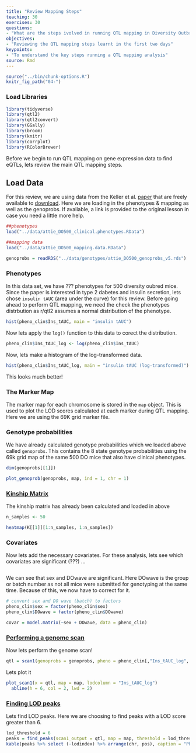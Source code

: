 ```yaml
---
title: "Review Mapping Steps"
teaching: 30
exercises: 30
questions:
- "What are the steps ivolved in running QTL mapping in Diversity Outbred Mice?"
objectives:
- "Reviewing the QTL mapping steps learnt in the first two days"
keypoints:
- "To understand the key steps running a QTL mapping analysis"
source: Rmd
---
```


```r
source("../bin/chunk-options.R")
knitr_fig_path("04-")
```

### Load Libraries  

```r
library(tidyverse)
library(qtl2)
library(qtl2convert)
library(GGally)
library(broom)
library(knitr)
library(corrplot)
library(RColorBrewer)

```

Before we begin to run QTL mapping on gene expression data to find eQTLs, lets review the main QTL mapping steps.  

## Load Data

For this review, we are using data from the Keller et al. [paper](https://academic.oup.com/genetics/article/209/1/335/5931013?login=false) that are freely available to [download](doi:10.5061/dryad.pj105).  Here we are loading in the phenotypes & mapping as well as the genoprobs.   If available, a link is provided to the original lesson in case you need a little more help. 


```r

##phenotypes
load("../data/attie_DO500_clinical.phenotypes.RData")

##mapping data
load("../data/attie_DO500_mapping.data.RData")

genoprobs = readRDS("../data/genotypes/attie_DO500_genoprobs_v5.rds")

```

### Phenotypes

In this data set, we have ??? phenotypes for 500 diversity oubred mice. Since the paper is interested in type 2 dabetes and insulin secretion, lets chose `insulin tAUC` (area under the curve) for this review.   Before going ahead to perform QTL mapping, we need the check the phenotypes distrbution as r/qtl2 assumes a normal distribution of the phenotype. 


```r

hist(pheno_clin$Ins_tAUC, main = "insulin tAUC")

```

Now lets apply the `log()` function to this data to corect the distribution.

```r

pheno_clin$Ins_tAUC_log <- log(pheno_clin$Ins_tAUC)

```

Now, lets make a histogram of the log-transformed data.

```r

hist(pheno_clin$Ins_tAUC_log, main = "insulin tAUC (log-transformed)")

```

This looks much better!

### The Marker Map  

The marker map for each chromosome is stored in the `map` object. This is used to plot the LOD scores calculated at each marker during QTL mapping.  Here we are using the 69K grid marker file.


### Genotype probabilities  

We have already calculated genotype probabilities which we loaded above called `genoprobs`.  This contains the 8 state genotype probabilities using the 69k grid map of the same 500 DO mice that also have clinical phenotypes. 


```r

dim(genoprobs[[1]])

```

```r

plot_genoprob(genoprobs, map, ind = 1, chr = 1)

```

### [Kinship Matrix](https://smcclatchy.github.io/mapping/04-calc-kinship/)

The kinship matrix has already been calculated and loaded in above


```r

n_samples <- 50

heatmap(K[[1]][1:n_samples, 1:n_samples])

```

### Covariates    

Now lets add the necessary covariates. For these analysis, lets see which covariates are significant (???) ... 

```r


```

We can see that sex and DOwave are significant.  Here DOwave is the group or batch number as not all mice were submitted for genotyping at the same time.  Because of this, we now have to correct for it.

```r

# convert sex and DO wave (batch) to factors
pheno_clin$sex = factor(pheno_clin$sex)
pheno_clin$DOwave = factor(pheno_clin$DOwave)

covar = model.matrix(~sex + DOwave, data = pheno_clin)

```
### [Performing a genome scan](https://smcclatchy.github.io/mapping/06-perform-genome-scan/) 

Now lets perform the genome scan!

```r

qtl = scan1(genoprobs = genoprobs, pheno = pheno_clin[,"Ins_tAUC_log", drop = FALSE], kinship = K, addcovar = covar, cores = 2)

```

Lets plot it


```r

plot_scan1(x = qtl, map = map, lodcolumn = "Ins_tAUC_log")
  abline(h = 6, col = 2, lwd = 2)

```

### [Finding LOD peaks](https://smcclatchy.github.io/mapping/07-find-lod-peaks/)

Lets find LOD peaks.  Here we are choosing to find peaks with a LOD score greater than 6. 

```r
lod_threshold = 6
peaks = find_peaks(scan1_output = qtl, map = map, threshold = lod_threshold, peakdrop = 4, prob = 0.95)
kable(peaks %>% select (-lodindex) %>% arrange(chr, pos), caption = "Phenotype QTL Peaks with LOD >= 6")

```


